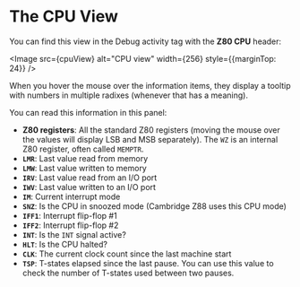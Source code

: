 
# The CPU View

You can find this view in the Debug activity tag with the **Z80 CPU** header:

<Image src={cpuView} alt="CPU view" width={256} style={{marginTop: 24}} />

When you hover the mouse over the information items, they display a tooltip with numbers in multiple radixes (whenever that has a meaning).

You can read this information in this panel:
- **Z80 registers**: All the standard Z80 registers (moving the mouse over the values will display LSB and MSB separately). The `WZ` is an internal Z80 register, often called `MEMPTR`.
- **`LMR`**: Last value read from memory
- **`LMW`**: Last value written to memory
- **`IRV`**: Last value read from an I/O port
- **`IWV`**: Last value written to an I/O port
- **`IM`**: Current interrupt mode
- **`SNZ`**: Is the CPU in snoozed mode (Cambridge Z88 uses this CPU mode)
- **`IFF1`**:  Interrupt flip-flop #1
- **`IFF2`**:  Interrupt flip-flop #2
- **`INT`**: Is the `INT` signal active?
- **`HLT`**: Is the CPU halted?
- **`CLK`**: The current clock count since the last machine start
- **`TSP`**: T-states elapsed since the last pause. You can use this value to check the number of T-states used between two pauses.
